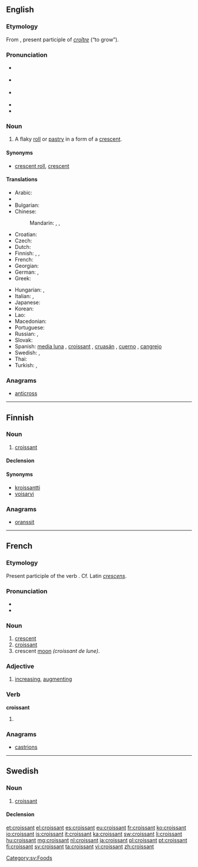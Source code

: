 {{also|Croissant}}
==English==
{{wikipedia}}

===Etymology===
From {{etyl|fr}} {{term|croissant||crescent|lang=fr}}, present participle of ''[[croître]]'' (“to grow”).

===Pronunciation===
* {{a|Canada}} {{IPA|/kɹwɒˈsɑ̃/|/kɹwəˈsɑ̃/}}
* {{a|UK}} {{IPA|/ˈkwasɑ̃/|/ˈkɹwasɑ̃/}}
* {{a|US}} {{IPA|/kɹəˈsɑnt/|/kɹwəˈsɑ̃/}}
* {{audio|en-ca-croissant.ogg|Audio (CA)}}
* {{audio|en-us-croissant.ogg|Audio (US)}}

===Noun===
{{en-noun}}

# A flaky [[roll]] or [[pastry]] in a form of a [[crescent]].

====Synonyms====
* [[crescent roll]], [[crescent]]

====Translations====
{{trans-top|a flaky roll or pastry in a form of a crescent}}
* Arabic: {{t|ar|كرواسان|m|tr=kruwasaan}}
* {{trreq|hy}}
* Bulgarian: {{t|bg|кроасан|sc=Cyrl}}
* Chinese:
*: Mandarin: {{t|cmn|牛角面包|tr=niújiǎo miàobāo|sc=Hani}}, {{t|cmn|新月形麵包|sc=Hani}}, {{t|cmn|新月形面包|tr=xīnyuè xíng miànbāo|sc=Hani}}
* Croatian: {{t-|hr|kroasan|m}}
* Czech: {{t-|cs|rohlík|m}}
* Dutch: {{t+|nl|croissant|m}}
* Finnish: {{t-|fi|voisarvi}},  {{t+|fi|croissant}},  {{t-|fi|kroissantti}}
* French: {{t+|fr|croissant|m}}
* Georgian: {{t|ka|კროასანი|sc=Geor|xs=Georgian}}
* German: {{t-|de|Croissant|n}}, {{t+|de|Hörnchen|n}}
* Greek: {{t|el|κρουασάν|n|tr=krouasán}}
{{trans-mid}}
* Hungarian: {{t+|hu|croissant}}, {{t|hu|kifli}}
* Italian: {{t-|it|brioche|f}}, {{t-|it|cornetto|m}}
* Japanese: {{t-|ja|クロワッサン|tr=kurowassan}}
* Korean: {{t|ko|크르와상|tr=keureuwasang|sc=Hang}}
* Lao: {{t-|lo|ຄົວຊ່ອງ|tr=khua-sööng|sc=Laoo|xs=Lao}}
* Macedonian: {{t|mk|кроасан|m|tr=kroasán}}
* Portuguese: {{t+|pt|croissant|m}}
* Russian: {{t+|ru|круассан|m|tr=kruassán}},  {{t|ru|рогалик|m|tr=rogálik}}
* Slovak: {{t-|sk|rožok|m}}
* Spanish: [[media luna]] {{f}}, [[croissant]] {{m}}, [[cruasán]] {{m}}, [[cuerno]] {{m}}, [[cangrejo]] {{m}} {{qualifier|Costa Rica}}
* Swedish: {{t|sv|giffel|c}}, {{t-|sv|croissant|c}}
* Thai: {{t-|th|ครัวซองต์|tr=khrwasawng}}
* Turkish: {{t|tr|kruvasan}},  {{t|tr|kruasan}}
{{trans-bottom}}

===Anagrams===
* [[anticross#English|anticross]]

----

==Finnish==

===Noun===
{{fi-noun}}

# [[#English|croissant]]

====Declension====
{{fi-decl-risti|croissant}}

====Synonyms====
* [[kroissantti]]
* [[voisarvi]]

===Anagrams===
* [[oranssit#Finnish|oranssit]]

----

==French==

===Etymology===
Present participle of the verb {{term|croître||to increase|lang=fr}}. Cf. Latin ''[[crescens]]''.

===Pronunciation===
* {{IPA|/kʁwasɑ̃/|lang=fr}}
* {{audio|Fr-croissant2.ogg|Audio (FR)}}

===Noun===
{{fr-noun|m}}

# [[crescent]]
# [[#English|croissant]]
# crescent [[moon]] ''(croissant de lune)''.

===Adjective===
{{fr-adj}}

# [[increase|increasing]], [[augment]]ing

===Verb===
'''croissant'''

# {{present participle of|croître|lang=fr}}

===Anagrams===
* [[castrions#French|castrions]]

----

==Swedish==

===Noun===
{{sv-noun|g=c}}

# [[#English|croissant]]

====Declension====
{{sv-noun-reg-er}}

[[Category:sv:Foods]]

[[et:croissant]]
[[el:croissant]]
[[es:croissant]]
[[eu:croissant]]
[[fr:croissant]]
[[ko:croissant]]
[[io:croissant]]
[[is:croissant]]
[[it:croissant]]
[[ka:croissant]]
[[sw:croissant]]
[[li:croissant]]
[[hu:croissant]]
[[mg:croissant]]
[[nl:croissant]]
[[ja:croissant]]
[[pl:croissant]]
[[pt:croissant]]
[[fi:croissant]]
[[sv:croissant]]
[[ta:croissant]]
[[vi:croissant]]
[[zh:croissant]]